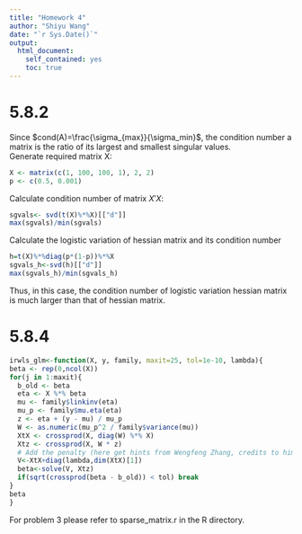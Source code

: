 ```yaml
---
title: "Homework 4"
author: "Shiyu Wang"
date: "`r Sys.Date()`"
output:
  html_document:
    self_contained: yes
    toc: true
---
```

<!--
%\VignetteEngine{knitr::rmarkdown}
%\VignetteIndexEntry{Homework 4 vignette}
-->

# 5.8.2
Since $cond(A)=\frac{\sigma_{max}}{\sigma_min}$, the condition number a matrix is the ratio of its largest and smallest singular values.\
Generate required matrix X:
```r
X <- matrix(c(1, 100, 100, 1), 2, 2)
p <- c(0.5, 0.001)
```
Calculate condition number of matrix $X'X$:
```r
sgvals<- svd(t(X)%*%X)[["d"]]
max(sgvals)/min(sgvals)
```
Calculate the logistic variation of hessian matrix and its condition number
```r
h=t(X)%*%diag(p*(1-p))%*%X
sgvals_h<-svd(h)[["d"]]
max(sgvals_h)/min(sgvals_h)
```
Thus, in this case, the condition number of logistic variation hessian matrix is much larger than that of hessian matrix.


# 5.8.4
```r
irwls_glm<-function(X, y, family, maxit=25, tol=1e-10, lambda){
beta <- rep(0,ncol(X))
for(j in 1:maxit){
  b_old <- beta
  eta <- X %*% beta
  mu <- family$linkinv(eta)
  mu_p <- family$mu.eta(eta)
  z <- eta + (y - mu) / mu_p
  W <- as.numeric(mu_p^2 / family$variance(mu))
  XtX <- crossprod(X, diag(W) %*% X)
  Xtz <- crossprod(X, W * z)
  # Add the penalty (here get hints from Wengfeng Zhang, credits to him)
  V<-XtX+diag(lambda,dim(XtX)[1])
  beta<-solve(V, Xtz)
  if(sqrt(crossprod(beta - b_old)) < tol) break
}
beta
}
```
For problem 3 please refer to sparse_matrix.r in the R directory.

